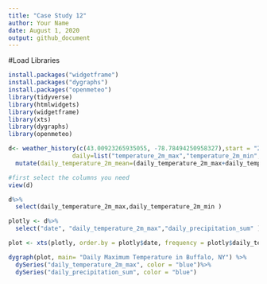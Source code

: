 ```yaml
---
title: "Case Study 12"
author: Your Name
date: August 1, 2020
output: github_document
---
```

#Load Libraries 
```r
install.packages("widgetframe")
install.packages("dygraphs")
install.packages("openmeteo")
library(tidyverse)
library(htmlwidgets)
library(widgetframe)
library(xts)
library(dygraphs)
library(openmeteo)
```
 
```r
d<- weather_history(c(43.00923265935055, -78.78494250958327),start = "2023-01-01",end=today(),
                  daily=list("temperature_2m_max","temperature_2m_min","precipitation_sum")) %>% 
  mutate(daily_temperature_2m_mean=(daily_temperature_2m_max+daily_temperature_2m_min)/2)
```
 
```r
#first select the columns you need 
view(d)

d%>%
  select(daily_temperature_2m_max,daily_temperature_2m_min )
```


```r
plotly <- d%>%
  select("date", "daily_temperature_2m_max","daily_precipitation_sum" )

plot <- xts(plotly, order.by = plotly$date, frequency = plotly$daily_temperature_2m_max, main= "Daily Maximum Temperature in Buffalo, NY")
```
 
```r
dygraph(plot, main= "Daily Maximum Temperature in Buffalo, NY") %>%
  dySeries("daily_temperature_2m_max", color = "blue")%>%
  dySeries("daily_precipitation_sum", color = "blue")
   
```
 
 